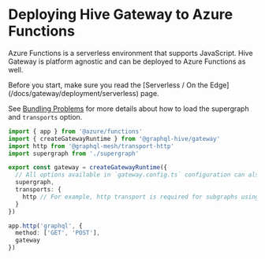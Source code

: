 
# Deploying Hive Gateway to Azure Functions

Azure Functions is a serverless environment that supports JavaScript. Hive Gateway is platform
agnostic and can be deployed to Azure Functions as well.

<Callout>
  Before you start, make sure you read the [Serverless / On the
  Edge](/docs/gateway/deployment/serverless) page.
</Callout>

See [Bundling Problems](/docs/gateway/deployment/serverless#bundling-problem) for more details about
how to load the supergraph and `transports` option.

```ts
import { app } from '@azure/functions'
import { createGatewayRuntime } from '@graphql-hive/gateway'
import http from '@graphql-mesh/transport-http'
import supergraph from './supergraph'

export const gateway = createGatewayRuntime({
  // All options available in `gateway.config.ts` configuration can also be passed here.
  supergraph,
  transports: {
    http // For example, http transport is required for subgraphs using standard GraphQL over HTTP.
  }
})

app.http('graphql', {
  method: ['GET', 'POST'],
  gateway
})
```

